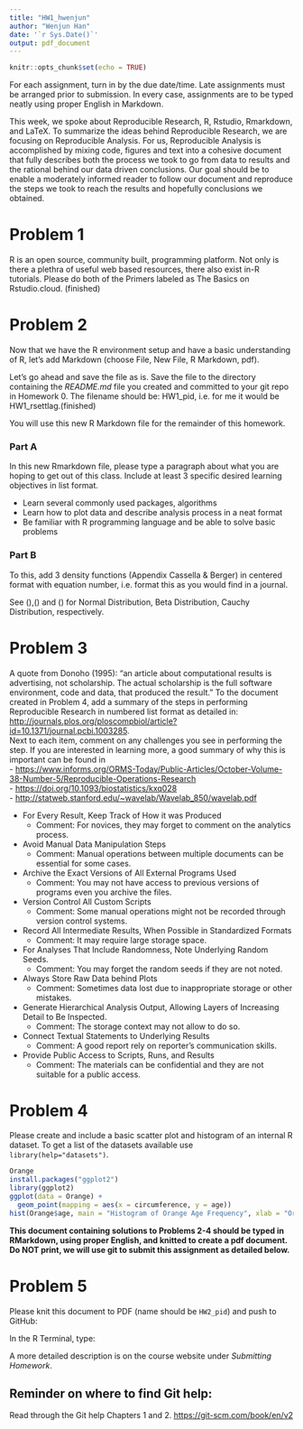 ```yaml
---
title: "HW1_hwenjun"
author: "Wenjun Han"
date: '`r Sys.Date()`'
output: pdf_document
---
```


```r
knitr::opts_chunk$set(echo = TRUE)
```

For each assignment, turn in by the due date/time.  Late assignments must be  arranged prior to submission.  In every case, assignments are to be typed neatly using proper English in Markdown.

This week, we spoke about Reproducible Research, R, Rstudio, Rmarkdown, and LaTeX.  To summarize the ideas behind Reproducible Research, we are focusing on Reproducible Analysis.  For us, Reproducible Analysis is accomplished by mixing code, figures and text into a cohesive document that fully describes both the process we took to go from data to results and the rational behind our data driven conclusions.  Our goal should be to enable a moderately informed reader to follow our document and reproduce the steps we took to reach the results and hopefully conclusions we obtained.

# Problem 1

R is an open source, community built, programming platform.  Not only is there a plethra of useful web based resources, there also exist in-R tutorials.  Please do both of the Primers labeled as The Basics on Rstudio.cloud. (finished)

# Problem 2

Now that we have the R environment setup and have a basic understanding of R, let's add Markdown (choose File, New File, R Markdown, pdf).  

Let's go ahead and save the file as is.  Save the file to the directory containing the *README.md* file you created and committed to your git repo in Homework 0.  The filename should be: HW1_pid, i.e. for me it would be HW1_rsettlag.(finished)

You will use this new R Markdown file for the remainder of this homework.

### Part A
In this new Rmarkdown file, please type a paragraph about what you are hoping to get out of this class.  Include at least 3 specific desired learning objectives in list format. 

* Learn several commonly used packages, algorithms
* Learn how to plot data and describe analysis process in a neat format
* Be familiar with R programming language and be able to solve basic problems

### Part B
To this, add 3 density functions (Appendix Cassella & Berger) in centered format with equation number, i.e. format this as you would find in a journal.  


\begin{align}
    f(x|\mu,\sigma^2) &= \frac{1}{\sqrt{2\pi}\sigma}e^{-\frac{(x-\mu)^2}{2\sigma^2}},\space-\infty<x<\infty\label{eq1}\tag{1}  \\
    f(x|\alpha,\beta) &= \frac{1}{B(\alpha,\beta)}x^{\alpha-1}(1-x)^{\beta-1},\space0<x<1,\space\alpha>0,\space\beta>0\label{eq2}\tag{2} \\
    f(x|\theta) &= \frac{1}{\pi}\frac{1}{1+(x-\theta)^2},\space-\infty<x<\infty,\space-\infty<\theta<\infty\label{eq3}\tag{3} 
\end{align}

See (\ref{eq1}),(\ref{eq2}) and (\ref{eq3}) for Normal Distribution, Beta Distribution, Cauchy Distribution, respectively.

# Problem 3

A quote from Donoho (1995): "an article about computational results is advertising, not scholarship. The actual scholarship is the full software environment, code and data, that produced the result."  To the document created in Problem 4, add a summary of the steps in performing Reproducible Research in numbered list format as detailed in:  
<http://journals.plos.org/ploscompbiol/article?id=10.1371/journal.pcbi.1003285>.  
\newline
Next to each item, comment on any challenges you see in performing the step.  If you are interested in learning more, a good summary of why this is important can be found in  
- <https://www.informs.org/ORMS-Today/Public-Articles/October-Volume-38-Number-5/Reproducible-Operations-Research>  
- <https://doi.org/10.1093/biostatistics/kxq028>  
- <http://statweb.stanford.edu/~wavelab/Wavelab_850/wavelab.pdf>

* For Every Result, Keep Track of How it was Produced
  + Comment: For novices, they may forget to comment on the analytics process.
* Avoid Manual Data Manipulation Steps
  + Comment: Manual operations between multiple documents can be essential for some cases.
* Archive the Exact Versions of All External Programs Used
  + Comment: You may not have access to previous versions of programs even you archive the files.
* Version Control All Custom Scripts
  + Comment: Some manual operations might not be recorded through version control systems.
* Record All Intermediate Results, When Possible in Standardized Formats
  + Comment: It may require large storage space.
* For Analyses That Include Randomness, Note Underlying Random Seeds.
  + Comment: You may forget the random seeds if they are not noted.
* Always Store Raw Data behind Plots
  + Comment: Sometimes data lost due to inappropriate storage or other mistakes.
* Generate Hierarchical Analysis Output, Allowing Layers of Increasing Detail to Be Inspected.
  + Comment: The storage context may not allow to do so.
* Connect Textual Statements to Underlying Results
  + Comment: A good report rely on reporter's communication skills.
* Provide Public Access to Scripts, Runs, and Results
  + Comment: The materials can be confidential and they are not suitable for a public access.

# Problem 4

Please create and include a basic scatter plot and histogram of an internal R dataset.  To get a list of the datasets available use `library(help="datasets")`.

```r

Orange
install.packages("ggplot2")
library(ggplot2)
ggplot(data = Orange) +
  geom_point(mapping = aes(x = circumference, y = age))
hist(Orange$age, main = "Histogram of Orange Age Frequency", xlab = "Orange Age")

```


**This document containing solutions to Problems 2-4 should be typed in RMarkdown, using proper English, and knitted to create a pdf document.  Do NOT print, we will use git to submit this assignment as detailed below.**

# Problem 5
Please knit this document to PDF (name should be `HW2_pid`) and push to GitHub:

In the R Terminal, type:  
\begin{enumerate}
    \item git pull  
    \item git add HW1\_pid.[pR]*  (NOTE: this should add two files)  
    \item git commit -m "final HW1 submission"   
    \item git push
\end{enumerate}

A more detailed description is on the course website under *Submitting Homework*.

## Reminder on where to find Git help:  
Read through the Git help Chapters 1 and 2. <https://git-scm.com/book/en/v2>






